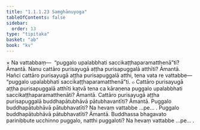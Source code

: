 ```yaml
---
title: "1.1.1.23 Saṃghānuyoga"
tableOfContents: false
sidebar:
  order: 13
type: "tipitaka"
basket: "ab"
book: "kv"
---
```



<DynamicBreadcrumb />

<Division number="206" book="kv">

<Paragraph number="337" book="kv">
× Na vattabbaṃ—  “puggalo upalabbhati saccikaṭṭhaparamatthenā”ti? Āmantā. Nanu cattāro purisayugā aṭṭha purisapuggalā atthīti? Āmantā. Hañci cattāro purisayugā aṭṭha purisapuggalā atthi, tena vata re vattabbe—  “puggalo upalabbhati saccikaṭṭhaparamatthenā”ti.
</Paragraph>

</Division>
<Division number="207" book="kv">

<Paragraph number="338" book="kv">
๐ Cattāro purisayugā aṭṭha purisapuggalā atthīti katvā tena ca kāraṇena puggalo upalabbhati saccikaṭṭhaparamatthenāti? Āmantā. Cattāro purisayugā aṭṭha purisapuggalā buddhapātubhāvā pātubhavantīti? Āmantā. Puggalo buddhapātubhāvā pātubhavatīti? Na hevaṃ vattabbe …pe… .
</Paragraph>

<Paragraph number="339" book="kv">
Puggalo buddhapātubhāvā pātubhavatīti? Āmantā. Buddhassa bhagavato parinibbute ucchinno puggalo, natthi puggaloti? Na hevaṃ vattabbe …pe… .
</Paragraph>
</Division>